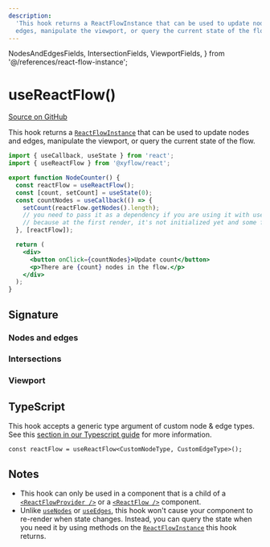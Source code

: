 ```yaml
---
description:
  'This hook returns a ReactFlowInstance that can be used to update nodes and
  edges, manipulate the viewport, or query the current state of the flow.'
---
```


  NodesAndEdgesFields,
  IntersectionFields,
  ViewportFields,
} from '@/references/react-flow-instance';

# useReactFlow()

[Source on GitHub](https://github.com/xyflow/xyflow/blob/main/packages/react/src/hooks/useReactFlow.ts)

This hook returns a [`ReactFlowInstance`](/api-reference/types/react-flow-instance) that can
be used to update nodes and edges, manipulate the viewport, or query the current
state of the flow.

```jsx
import { useCallback, useState } from 'react';
import { useReactFlow } from '@xyflow/react';

export function NodeCounter() {
  const reactFlow = useReactFlow();
  const [count, setCount] = useState(0);
  const countNodes = useCallback(() => {
    setCount(reactFlow.getNodes().length);
    // you need to pass it as a dependency if you are using it with useEffect or useCallback
    // because at the first render, it's not initialized yet and some functions might not work.
  }, [reactFlow]);

  return (
    <div>
      <button onClick={countNodes}>Update count</button>
      <p>There are {count} nodes in the flow.</p>
    </div>
  );
}
```

## Signature

<APIDocs functionName="useReactFlow" />

### Nodes and edges

<NodesAndEdgesFields />

### Intersections

<IntersectionFields />

### Viewport

<ViewportFields />

## TypeScript

This hook accepts a generic type argument of custom node & edge types. See this
[section in our Typescript guide](/learn/advanced-use/typescript#nodetype-edgetype-unions) for more information.

```tsx
const reactFlow = useReactFlow<CustomNodeType, CustomEdgeType>();
```

## Notes

- This hook can only be used in a component that is a child of a
  [`<ReactFlowProvider />`](/api-reference/react-flow-provider) or a
  [`<ReactFlow />`](/api-reference/react-flow) component.
- Unlike [`useNodes`](/api-reference/hooks/use-nodes) or [`useEdges`](/api-reference/hooks/use-edges), this hook won't
  cause your component to re-render when state changes. Instead, you can query
  the state when you need it by using methods on the [`ReactFlowInstance`](/api-reference/types/react-flow-instance)
  this hook returns.
